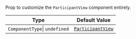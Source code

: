 Prop to customize the `ParticipantView` component entirely.

| Type                          | Default Value                                                                                                                                                        |
| ----------------------------- | -------------------------------------------------------------------------------------------------------------------------------------------------------------------- |
| `ComponentType`\| `undefined` | [`ParticipantView`](https://github.com/GetStream/stream-video-js/blob/main/packages/react-native-sdk/src/components/Participant/ParticipantView/ParticipantView.tsx) |
